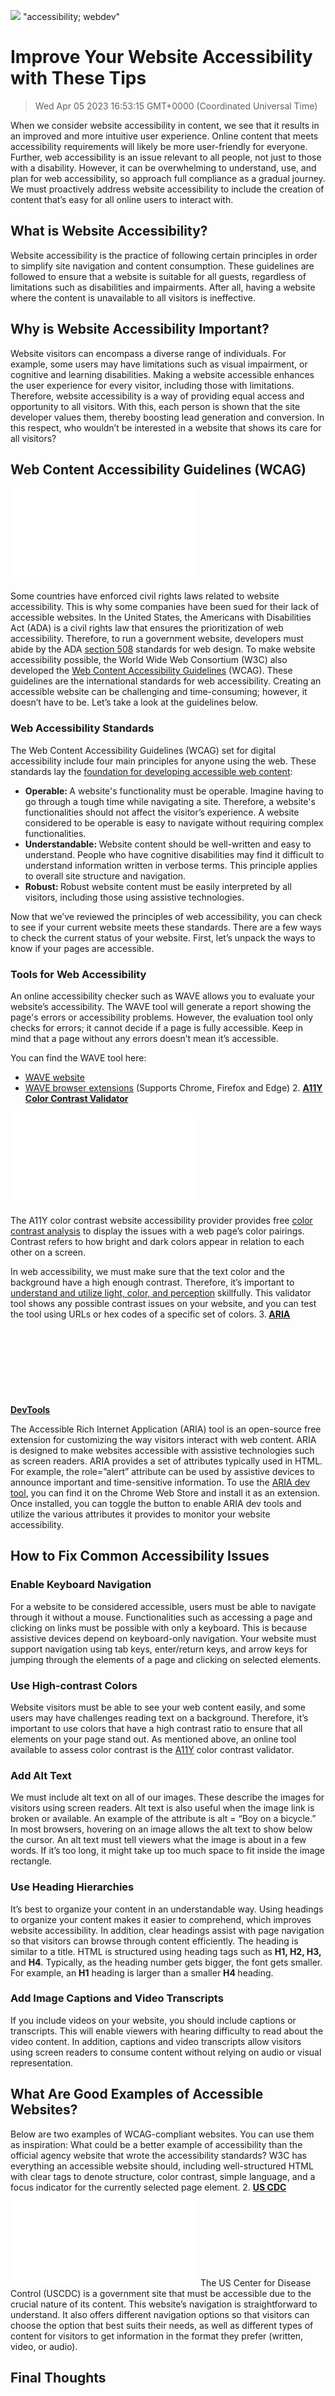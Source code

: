 ![](https://uploads-ssl.webflow.com/6143afec68f555387049efb3/63ea5b0b37a19b482127e806_WebAccessibility_7b9d1fdc747010c801ee6388834b9d5b_2000.jpeg)
"accessibility; webdev"
# Improve Your Website Accessibility with These Tips
> Wed Apr 05 2023 16:53:15 GMT+0000 (Coordinated Universal Time)

When we consider website accessibility in content, we see that it results in an improved and more intuitive user experience. Online content that meets accessibility requirements will likely be more user-friendly for everyone. Further, web accessibility is an issue relevant to all people, not just to those with a disability. However, it can be overwhelming to understand, use, and plan for web accessibility, so approach full compliance as a gradual journey. We must proactively address website accessibility to include the creation of content that’s easy for all online users to interact with.

## What is Website Accessibility?
Website accessibility is the practice of following certain principles in order to simplify site navigation and content consumption. These guidelines are followed to ensure that a website is suitable for all guests, regardless of limitations such as disabilities and impairments. After all, having a website where the content is unavailable to all visitors is ineffective.

## Why is Website Accessibility Important?
Website visitors can encompass a diverse range of individuals. For example, some users may have limitations such as visual impairment, or cognitive and learning disabilities. Making a website accessible enhances the user experience for every visitor, including those with limitations. Therefore, website accessibility is a way of providing equal access and opportunity to all visitors. With this, each person is shown that the site developer values them, thereby boosting lead generation and conversion. In this respect, who wouldn’t be interested in a website that shows its care for all visitors?

## Web Content Accessibility Guidelines (WCAG)

![](low.com/6143afec68f555387049efb3/63ea5b0c37a19b20e227e80b_image3_306b684056fcc7e92b34ffad4a260867_800.p)

Some countries have enforced civil rights laws related to website accessibility. This is why some companies have been sued for their lack of accessible websites. In the United States, the Americans with Disabilities Act (ADA) is a civil rights law that ensures the prioritization of web accessibility. Therefore, to run a government website, developers must abide by the ADA <a href="https://www.epa.gov/accessibility/what-section-508" target="_blank" rel="noopener noreferrer">section 508</a> standards for web design.
To make website accessibility possible, the World Wide Web Consortium (W3C) also developed the <a href="https://www.w3.org/WAI/standards-guidelines/wcag/" target="_blank" rel="noopener noreferrer">Web Content Accessibility Guidelines</a> (WCAG). These guidelines are the international standards for web accessibility. Creating an accessible website can be challenging and time-consuming; however, it doesn’t have to be. Let’s take a look at the guidelines below.

### Web Accessibility Standards
The Web Content Accessibility Guidelines (WCAG) set for digital accessibility include four main principles for anyone using the web. These standards lay the <a href="https://www.w3.org/TR/WCAG21/" target="_blank" rel="noopener noreferrer">foundation for developing accessible web content</a>:
- <strong>Operable: </strong>A website's functionality must be operable. Imagine having to go through a tough time while navigating a site. Therefore, a website's functionalities should not affect the visitor’s experience. A website considered to be operable is easy to navigate without requiring complex functionalities.
- <strong>Understandable: </strong>Website content should be well-written and easy to understand. People who have cognitive disabilities may find it difficult to understand information written in verbose terms. This principle applies to overall site structure and navigation.
- <strong>Robust: </strong>Robust website content must be easily interpreted by all visitors, including those using assistive technologies.

Now that we’ve reviewed the principles of web accessibility, you can check to see if your current website meets these standards. There are a few ways to check the current status of your website. First, let’s unpack the ways to know if your pages are accessible.

### Tools for Web Accessibility

An online accessibility checker such as WAVE allows you to evaluate your website’s accessibility. The WAVE tool will generate a report showing the page's errors or accessibility problems. However, the evaluation tool only checks for errors; it cannot decide if a page is fully accessible. Keep in mind that a page without any errors doesn’t mean it’s accessible.

You can find the WAVE tool here:
- <a href="https://wave.webaim.org/" target="_blank" rel="noopener noreferrer">WAVE website</a>
- <a href="https://wave.webaim.org/extension/" target="_blank" rel="noopener noreferrer">WAVE browser extensions</a> (Supports Chrome, Firefox and Edge)
      2. <strong><a href="https://color.a11y.com/?wc3" target="_blank" rel="noopener noreferrer">A11Y Color Contrast Validator</a></strong>

![](loads-ssl.webflow.com/6143afec68f555387049efb3/63ea5b0c37a19b0f7727e809_image6_475b913196548316e220706c02ad79ed_800.p)

The A11Y color contrast website accessibility provider provides free <a href="https://color.a11y.com/" target="_blank" rel="noopener noreferrer">color contrast analysis</a> to display the issues with a web page’s color pairings. Contrast refers to how bright and dark colors appear in relation to each other on a screen.

In web accessibility, we must make sure that the text color and the background have a high enough contrast. Therefore, it’s important to <a href="https://code.pieces.app/blog/choosing-colors-in-user-interface-design" target="_blank" rel="noopener noreferrer">understand and utilize light, color, and perception</a> skillfully. This validator tool shows any possible contrast issues on your website, and you can test the tool using URLs or hex codes of a specific set of colors.
<strong>    </strong>3.<strong> <a href="https://chrome.google.com/webstore/detail/aria-devtools/dneemiigcbbgbdjlcdjjnianlikimpck?hl=en" target="_blank" rel="noopener noreferrer">ARIA DevTools</a></strong>
![](ps://uploads-ssl.webflow.com/6143afec68f555387049efb3/63ea5b0c37a19b2c3227e80a_image2_5fd862a44ad5844012a2c6171e53ef19_800.p)

The Accessible Rich Internet Application (ARIA) tool is an open-source free extension for customizing the way visitors interact with web content. ARIA is designed to make websites accessible with assistive technologies such as screen readers.
ARIA provides a set of attributes typically used in HTML. For example, the role=”alert” attribute can be used by assistive devices to announce important and time-sensitive information.
To use the <a href="https://chrome.google.com/webstore/detail/aria-devtools/dneemiigcbbgbdjlcdjjnianlikimpck?hl=en" target="_blank" rel="noopener noreferrer">ARIA dev tool</a>, you can find it on the Chrome Web Store and install it as an extension. Once installed, you can toggle the button to enable ARIA dev tools and utilize the various attributes it provides to monitor your website accessibility.

## <strong>How to Fix Common Accessibility Issues</strong>
### Enable Keyboard Navigation
For a website to be considered accessible, users must be able to navigate through it without a mouse. Functionalities such as accessing a page and clicking on links must be possible with only a keyboard. This is because assistive devices depend on keyboard-only navigation. Your website must support navigation using tab keys, enter/return keys, and arrow keys for jumping through the elements of a page and clicking on selected elements.

### Use High-contrast Colors
Website visitors must be able to see your web content easily, and some users may have challenges reading text on a background. Therefore, it’s important to use colors that have a high contrast ratio to ensure that all elements on your page stand out. As mentioned above, an online tool available to assess color contrast is the <a href="https://color.a11y.com/" target="_blank" rel="noopener noreferrer">A11Y</a> color contrast validator.

### Add Alt Text
We must include alt text on all of our images. These describe the images for visitors using screen readers. Alt text is also useful when the image link is broken or available. An example of the attribute is alt = “Boy on a bicycle.” In most browsers, hovering on an image allows the alt text to show below the cursor.
An alt text must tell viewers what the image is about in a few words. If it’s too long, it might take up too much space to fit inside the image rectangle.

### Use Heading Hierarchies
It’s best to organize your content in an understandable way. Using headings to organize your content makes it easier to comprehend, which improves website accessibility. In addition, clear headings assist with page navigation so that visitors can browse through content efficiently.
The heading is similar to a title. HTML is structured using heading tags such as <strong>H1, H2, H3,</strong> and <strong>H4</strong>. Typically, as the heading number gets bigger, the font gets smaller. For example, an <strong>H1</strong> heading is larger than a smaller <strong>H4 </strong>heading.

### <strong> </strong>Add Image Captions and Video Transcripts
If you include videos on your website, you should include captions or transcripts. This will enable viewers with hearing difficulty to read about the video content. In addition, captions and video transcripts allow visitors using screen readers to consume content without relying on audio or visual representation.

## <strong>What Are Good Examples of Accessible Websites?</strong>
Below are two examples of WCAG-compliant websites. You can use them as inspiration:
What could be a better example of accessibility than the official agency website that wrote the accessibility standards? W3C has everything an accessible website should, including well-structured HTML with clear tags to denote structure, color contrast, simple language, and a focus indicator for the currently selected page element.
     2. <strong><a href="https://www.cdc.gov/" target="_blank" rel="noopener noreferrer">US CDC</a></strong>
![](.com/6143afec68f555387049efb3/63ea5b0d37a19bc18427e80d_image5_ede7d428cfbab31cc3230557cec9a11d_800.p)
The US Center for Disease Control (USCDC)  is a government site that must be accessible due to the crucial nature of its content. This website’s navigation is straightforward to understand. It also offers different navigation options so that visitors can choose the option that best suits their needs, as well as different types of content for visitors to get information in the format they prefer (written, video, or audio).

## Final Thoughts
